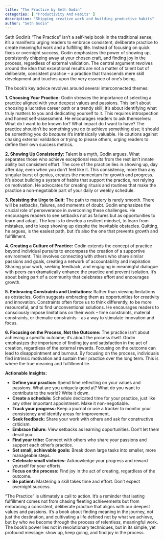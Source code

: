```yaml
---
title: "The Practice by Seth Godin"
categories: [ "Productivity And Habits" ]
description: "Shipping creative work and building productive habits"
author: "Seth Godin"
---
```

Seth Godin's "The Practice" isn't a self-help book in the traditional sense; it's a manifesto urging readers to embrace consistent, deliberate practice to create meaningful work and a fulfilling life.  Instead of focusing on quick fixes or overnight success, Godin emphasizes the power of showing up, persistently chipping away at your chosen craft, and finding joy in the process, regardless of external validation.  The central argument revolves around the idea that exceptional results are not a matter of talent but of deliberate, consistent practice – a practice that transcends mere skill development and touches upon the very essence of one's being.

The book's key advice revolves around several interconnected themes:

**1. Choosing Your Practice:**  Godin stresses the importance of selecting a practice aligned with your deepest values and passions. This isn't about choosing a lucrative career path or a trendy skill; it's about identifying what truly matters to you and dedicating yourself to it. This requires introspection and honest self-assessment. He encourages readers to ask themselves: What do I want to be known for? What impact do I want to have?  The practice shouldn't be something you do *to* achieve something else; it should be something you do *because* it's intrinsically valuable.  He cautions against chasing external validation or trying to please others, urging readers to define their own success metrics.

**2. Showing Up Consistently:**  Talent is a myth, Godin argues.  What separates those who achieve exceptional results from the rest isn't innate ability but consistent effort.  The core of the practice lies in showing up, day after day, even when you don't feel like it.  This consistency, more than any singular burst of genius, creates the momentum for growth and progress. It’s about building a system of habits that support the practice, not relying on motivation.  He advocates for creating rituals and routines that make the practice a non-negotiable part of your daily or weekly schedule.

**3. Resisting the Urge to Quit:**  The path to mastery is rarely smooth.  There will be setbacks, failures, and moments of doubt.  Godin emphasizes the crucial role of perseverance in overcoming these challenges.  He encourages readers to see setbacks not as failures but as opportunities to learn and adapt. The key is to develop a resilient mindset, to learn from mistakes, and to keep showing up despite the inevitable obstacles.  Quitting, he argues, is the easiest path, but it's also the one that prevents growth and fulfillment.

**4. Creating a Culture of Practice:** Godin extends the concept of practice beyond individual pursuits to encompass the creation of a supportive environment. This involves connecting with others who share similar passions and goals, creating a network of accountability and inspiration.  Sharing your work, seeking feedback, and engaging in meaningful dialogue with peers can dramatically enhance the practice and prevent isolation.  It’s about being part of a community that celebrates effort and encourages growth.

**5. Embracing Constraints and Limitations:**  Rather than viewing limitations as obstacles, Godin suggests embracing them as opportunities for creativity and innovation.  Constraints often force us to think differently, to be more resourceful, and to find unconventional solutions.  He encourages readers to consciously impose limitations on their work – time constraints, material constraints, or thematic constraints – as a way to stimulate innovation and focus.

**6. Focusing on the Process, Not the Outcome:**  The practice isn't about achieving a specific outcome; it's about the process itself.  Godin emphasizes the importance of finding joy and satisfaction in the act of creation, regardless of the external rewards.  Focusing on the outcome can lead to disappointment and burnout.  By focusing on the process, individuals find intrinsic motivation and sustain their practice over the long term.  This is where the true meaning and fulfillment lie.

**Actionable Insights:**

* **Define your practice:**  Spend time reflecting on your values and passions. What are you uniquely good at? What do you want to contribute to the world?  Write it down.
* **Create a schedule:**  Schedule dedicated time for your practice, just like any other important appointment. Make it non-negotiable.
* **Track your progress:**  Keep a journal or use a tracker to monitor your consistency and identify areas for improvement.
* **Seek feedback:**  Share your work with others and ask for constructive criticism.
* **Embrace failure:**  View setbacks as learning opportunities.  Don't let them derail you.
* **Find your tribe:**  Connect with others who share your passions and support each other's practice.
* **Set small, achievable goals:**  Break down large tasks into smaller, more manageable steps.
* **Celebrate small victories:**  Acknowledge your progress and reward yourself for your efforts.
* **Focus on the process:**  Find joy in the act of creating, regardless of the outcome.
* **Be patient:**  Mastering a skill takes time and effort.  Don't expect overnight success.


"The Practice" is ultimately a call to action. It's a reminder that lasting fulfillment comes not from chasing fleeting achievements but from embracing a consistent, deliberate practice that aligns with our deepest values and passions. It's a book about finding meaning in the journey, not just the destination, and cultivating a life defined not by what we achieve, but by who we become through the process of relentless, meaningful work.  The book’s power lies not in revolutionary techniques, but in its simple, yet profound message: show up, keep going, and find joy in the process.

